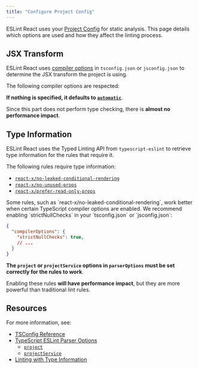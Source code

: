 ```yaml
---
title: "Configure Project Config"
---
```



ESLint React uses your [Project Config](/docs/glossary#project-config) for static analysis. This page details which options are used and how they affect the linting process.

## JSX Transform

ESLint React uses [compiler options](https://www.typescriptlang.org/tsconfig/#compilerOptions) in `tsconfig.json` or `jsconfig.json` to determine the JSX transform the project is using.

The following compiler options are respected:

<JSXConfigTypeTable />

**If nothing is specified, it defaults to [`automatic`](https://legacy.reactjs.org/blog/2020/09/22/introducing-the-new-jsx-transform.html)**.

Since this part does not perform type checking, there is **almost no performance impact**.

## Type Information

ESLint React uses the Typed Linting API from `typescript-eslint` to retrieve type information for the rules that require it.

The following rules require type information:

- [`react-x/no-leaked-conditional-rendering`](/docs/rules/no-leaked-conditional-rendering)
- [`react-x/no-unused-props`](/docs/rules/no-unused-props)
- [`react-x/prefer-read-only-props`](/docs/rules/prefer-read-only-props)

<Callout type="warning">
  Some rules, such as `react-x/no-leaked-conditional-rendering`, work better when certain TypeScript compiler options are enabled. We recommend enabling `strictNullChecks` in your `tsconfig.json` or `jsconfig.json`:

  ```json
  {
    "compilerOptions": {
      "strictNullChecks": true,
      // ...
    }
  }
  ```
</Callout>

**The `project` or `projectService` options in `parserOptions` must be set correctly for the rules to work**.

Enabling these rules **will have performance impact**, but they are more powerful than traditional lint rules.

## Resources

For more information, see:

- [TSConfig Reference](https://www.typescriptlang.org/tsconfig#JavaScript-Project-Configuration)
- [TypeScript ESLint Parser Options](https://typescript-eslint.io/packages/parser)
  - [`project`](https://typescript-eslint.io/packages/parser/#project)
  - [`projectService`](https://typescript-eslint.io/packages/parser/#projectservice)
- [Linting with Type Information](https://typescript-eslint.io/getting-started/typed-linting/)
